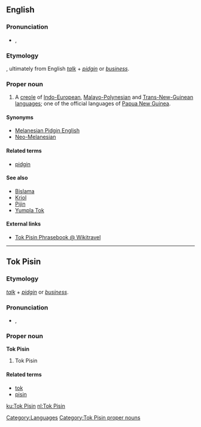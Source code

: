==English==
{{wikipedia}}

===Pronunciation===
*{{IPA|/tɒk pɪzɪn/ ''or'' /tɔk pɪzɪn/}}, {{SAMPA|/tQk pIzIn/ ''or'' /tOk pIzIn/}}

===Etymology===
{{Tpi.}}, ultimately from English ''[[talk]]'' + ''[[pidgin]]'' or ''[[business]]''.

===Proper noun===
{{en-proper noun}}

# A [[creole]] of [[Indo-European]], [[Malayo-Polynesian]] and [[Trans-New-Guinean]] [[language]]s; one of the official languages of [[Papua New Guinea]].

====Synonyms====
*[[Melanesian Pidgin English]]
*[[Neo-Melanesian]]

====Related terms====
* [[pidgin]]

====See also====
*[[Bislama]]
*[[Kriol]]
*[[Pijin]]
*[[Yumpla Tok]]

====External links====
{{ethnologue|code=tpi}}
*[http://wikitravel.org/en/Tok_Pisin_phrasebook Tok Pisin Phrasebook @ Wikitravel]

[[Category:Languages]]

----

==Tok Pisin==

===Etymology===
{{E.|tpi}} ''[[talk]]'' + ''[[pidgin]]'' or ''[[business]]''.

===Pronunciation===
*{{IPA|/tɔk pɪzɪn/ ''or'' /tɔk pɪsɪn/}}, {{SAMPA|/tOk pIzIn/ ''or'' /tOk pIsIn/}}

===Proper noun===
'''Tok Pisin'''

# Tok Pisin

====Related terms====
* [[tok]]
* [[pisin]]

[[Category:Tok Pisin proper nouns]]

[[ku:Tok Pisin]]
[[nl:Tok Pisin]]